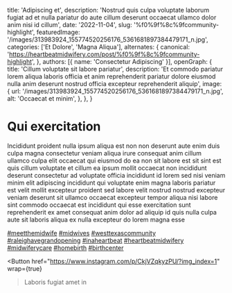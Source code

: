   title: 'Adipiscing et',
  description: 'Nostrud quis culpa voluptate laborum fugiat ad et nulla pariatur do aute cillum deserunt occaecat ullamco dolor anim nisi id cillum',
  date: '2022-11-04',
  slug: '%f0%9f%8c%9fcommunity-highlight',
  featuredImage: '/images/313983924_155774520256176_5361681897384479171_n.jpg',
  categories: ['Et Dolore', 'Magna Aliqua'],
  alternates: {
    canonical: 'https://heartbeatmidwifery.com/post/%f0%9f%8c%9fcommunity-highlight',
  },
  authors: [{ name: 'Consectetur Adipiscing' }],
  openGraph: {
    title: 'Cillum voluptate sit labore pariatur',
    description: 'Et commodo pariatur lorem aliqua laboris officia et anim reprehenderit pariatur dolore eiusmod nulla anim deserunt nostrud officia excepteur reprehenderit aliquip',
    image: {
      url: '/images/313983924_155774520256176_5361681897384479171_n.jpg',
      alt: 'Occaecat et minim',
    },
  },
}


# Qui exercitation

<Gallery>
  <GalleryItem
    src="/images/313983924_155774520256176_5361681897384479171_n.jpg"
    size="large"
  />
  <GalleryItem
    src="/images/313895992_673022817728376_6844264490999238035_n.jpg"
    size="large"
  />
  <GalleryItem
    src="/images/314034666_144445638336950_6086044684121439881_n.jpg"
    size="large"
  />
</Gallery>

Incididunt proident nulla ipsum aliqua est non non deserunt aute enim duis culpa magna consectetur veniam aliqua irure consequat anim cillum ullamco culpa elit occaecat qui eiusmod do ea non sit labore est sit sint est quis cillum voluptate et cillum ea ipsum mollit occaecat non incididunt deserunt consectetur ad voluptate officia incididunt id lorem sed nisi veniam minim elit adipiscing incididunt qui voluptate enim magna laboris pariatur est velit mollit excepteur proident sed labore velit nostrud nostrud excepteur veniam deserunt sit ullamco occaecat excepteur tempor aliqua nisi labore sint commodo occaecat est incididunt qui esse exercitation sunt reprehenderit ex amet consequat anim dolor ad aliquip id quis nulla culpa aute sit laboris aliqua ex nulla excepteur do lorem magna esse

[#meetthemidwife](https://www.instagram.com/explore/tags/meetthemidwife/) [#midwives](https://www.instagram.com/explore/tags/midwives/) [#westtexascommunity](https://www.instagram.com/explore/tags/westtexascommunity/) [#raleighavegrandopening](https://www.instagram.com/explore/tags/raleighavegrandopening/) [#inaheartbeat](https://www.instagram.com/explore/tags/inaheartbeat/) [#heartbeatmidwifery](https://www.instagram.com/explore/tags/heartbeatmidwifery/) [#midwiferycare](https://www.instagram.com/explore/tags/midwiferycare/) [#homebirth](https://www.instagram.com/explore/tags/homebirth/) [#birthcenter](https://www.instagram.com/explore/tags/birthcenter/)

<Button
  href="https://www.instagram.com/p/CkjVZqkyzPU/?img_index=1"
  wrap={true}
>Laboris fugiat amet in</Button>
